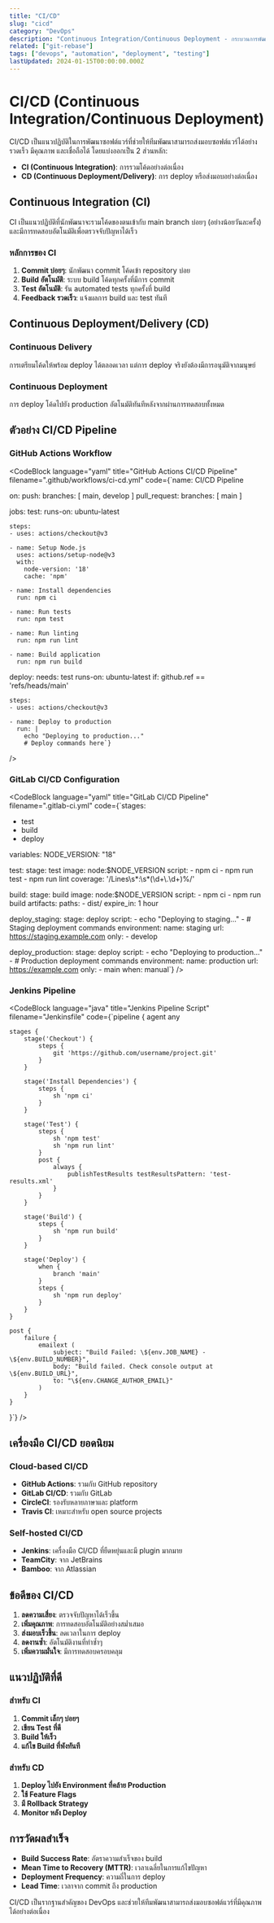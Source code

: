 ```yaml
---
title: "CI/CD"
slug: "cicd"
category: "DevOps"
description: "Continuous Integration/Continuous Deployment - กระบวนการพัฒนาซอฟต์แวร์แบบต่อเนื่องและการ deploy อัตโนมัติ"
related: ["git-rebase"]
tags: ["devops", "automation", "deployment", "testing"]
lastUpdated: 2024-01-15T00:00:00.000Z
---
```



# CI/CD (Continuous Integration/Continuous Deployment)

CI/CD เป็นแนวปฏิบัติในการพัฒนาซอฟต์แวร์ที่ช่วยให้ทีมพัฒนาสามารถส่งมอบซอฟต์แวร์ได้อย่างรวดเร็ว มีคุณภาพ และเชื่อถือได้ โดยแบ่งออกเป็น 2 ส่วนหลัก:

- **CI (Continuous Integration)**: การรวมโค้ดอย่างต่อเนื่อง
- **CD (Continuous Deployment/Delivery)**: การ deploy หรือส่งมอบอย่างต่อเนื่อง

## Continuous Integration (CI)

CI เป็นแนวปฏิบัติที่นักพัฒนาจะรวมโค้ดของตนเข้ากับ main branch บ่อยๆ (อย่างน้อยวันละครั้ง) และมีการทดสอบอัตโนมัติเพื่อตรวจจับปัญหาได้เร็ว

### หลักการของ CI

1. **Commit บ่อยๆ**: นักพัฒนา commit โค้ดเข้า repository บ่อย
2. **Build อัตโนมัติ**: ระบบ build โค้ดทุกครั้งที่มีการ commit
3. **Test อัตโนมัติ**: รัน automated tests ทุกครั้งที่ build
4. **Feedback รวดเร็ว**: แจ้งผลการ build และ test ทันที

## Continuous Deployment/Delivery (CD)

### Continuous Delivery
การเตรียมโค้ดให้พร้อม deploy ได้ตลอดเวลา แต่การ deploy จริงยังต้องมีการอนุมัติจากมนุษย์

### Continuous Deployment
การ deploy โค้ดไปยัง production อัตโนมัติทันทีหลังจากผ่านการทดสอบทั้งหมด

## ตัวอย่าง CI/CD Pipeline

### GitHub Actions Workflow

<CodeBlock 
  language="yaml" 
  title="GitHub Actions CI/CD Pipeline"
  filename=".github/workflows/ci-cd.yml"
  code={`name: CI/CD Pipeline

on:
  push:
    branches: [ main, develop ]
  pull_request:
    branches: [ main ]

jobs:
  test:
    runs-on: ubuntu-latest
    
    steps:
    - uses: actions/checkout@v3
    
    - name: Setup Node.js
      uses: actions/setup-node@v3
      with:
        node-version: '18'
        cache: 'npm'
    
    - name: Install dependencies
      run: npm ci
    
    - name: Run tests
      run: npm test
    
    - name: Run linting
      run: npm run lint
    
    - name: Build application
      run: npm run build

  deploy:
    needs: test
    runs-on: ubuntu-latest
    if: github.ref == 'refs/heads/main'
    
    steps:
    - uses: actions/checkout@v3
    
    - name: Deploy to production
      run: |
        echo "Deploying to production..."
        # Deploy commands here`}
/>

### GitLab CI/CD Configuration

<CodeBlock 
  language="yaml" 
  title="GitLab CI/CD Pipeline"
  filename=".gitlab-ci.yml"
  code={`stages:
  - test
  - build
  - deploy

variables:
  NODE_VERSION: "18"

test:
  stage: test
  image: node:$NODE_VERSION
  script:
    - npm ci
    - npm run test
    - npm run lint
  coverage: '/Lines\\s*:\\s*(\\d+\\.\\d+)%/'

build:
  stage: build
  image: node:$NODE_VERSION
  script:
    - npm ci
    - npm run build
  artifacts:
    paths:
      - dist/
    expire_in: 1 hour

deploy_staging:
  stage: deploy
  script:
    - echo "Deploying to staging..."
    - # Staging deployment commands
  environment:
    name: staging
    url: https://staging.example.com
  only:
    - develop

deploy_production:
  stage: deploy
  script:
    - echo "Deploying to production..."
    - # Production deployment commands
  environment:
    name: production
    url: https://example.com
  only:
    - main
  when: manual`}
/>

### Jenkins Pipeline

<CodeBlock 
  language="java" 
  title="Jenkins Pipeline Script"
  filename="Jenkinsfile"
  code={`pipeline {
    agent any
    
    stages {
        stage('Checkout') {
            steps {
                git 'https://github.com/username/project.git'
            }
        }
        
        stage('Install Dependencies') {
            steps {
                sh 'npm ci'
            }
        }
        
        stage('Test') {
            steps {
                sh 'npm test'
                sh 'npm run lint'
            }
            post {
                always {
                    publishTestResults testResultsPattern: 'test-results.xml'
                }
            }
        }
        
        stage('Build') {
            steps {
                sh 'npm run build'
            }
        }
        
        stage('Deploy') {
            when {
                branch 'main'
            }
            steps {
                sh 'npm run deploy'
            }
        }
    }
    
    post {
        failure {
            emailext (
                subject: "Build Failed: \${env.JOB_NAME} - \${env.BUILD_NUMBER}",
                body: "Build failed. Check console output at \${env.BUILD_URL}",
                to: "\${env.CHANGE_AUTHOR_EMAIL}"
            )
        }
    }
}`}
/>

## เครื่องมือ CI/CD ยอดนิยม

### Cloud-based CI/CD
- **GitHub Actions**: รวมกับ GitHub repository
- **GitLab CI/CD**: รวมกับ GitLab
- **CircleCI**: รองรับหลายภาษาและ platform
- **Travis CI**: เหมาะสำหรับ open source projects

### Self-hosted CI/CD
- **Jenkins**: เครื่องมือ CI/CD ที่ยืดหยุ่นและมี plugin มากมาย
- **TeamCity**: จาก JetBrains
- **Bamboo**: จาก Atlassian

## ข้อดีของ CI/CD

1. **ลดความเสี่ยง**: ตรวจจับปัญหาได้เร็วขึ้น
2. **เพิ่มคุณภาพ**: การทดสอบอัตโนมัติอย่างสม่ำเสมอ
3. **ส่งมอบเร็วขึ้น**: ลดเวลาในการ deploy
4. **ลดงานซ้ำ**: อัตโนมัติงานที่ทำซ้ำๆ
5. **เพิ่มความมั่นใจ**: มีการทดสอบครอบคลุม

## แนวปฏิบัติที่ดี

### สำหรับ CI
1. **Commit เล็กๆ บ่อยๆ**
2. **เขียน Test ที่ดี**
3. **Build ให้เร็ว**
4. **แก้ไข Build ที่พังทันที**

### สำหรับ CD
1. **Deploy ไปยัง Environment ที่คล้าย Production**
2. **ใช้ Feature Flags**
3. **มี Rollback Strategy**
4. **Monitor หลัง Deploy**

## การวัดผลสำเร็จ

- **Build Success Rate**: อัตราความสำเร็จของ build
- **Mean Time to Recovery (MTTR)**: เวลาเฉลี่ยในการแก้ไขปัญหา
- **Deployment Frequency**: ความถี่ในการ deploy
- **Lead Time**: เวลาจาก commit ถึง production

CI/CD เป็นรากฐานสำคัญของ DevOps และช่วยให้ทีมพัฒนาสามารถส่งมอบซอฟต์แวร์ที่มีคุณภาพได้อย่างต่อเนื่อง